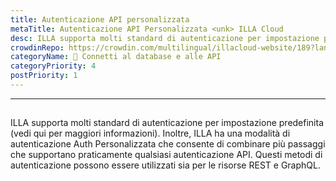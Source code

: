 ```yaml
---
title: Autenticazione API personalizzata
metaTitle: Autenticazione API Personalizzata <unk> ILLA Cloud
desc: ILLA supporta molti standard di autenticazione per impostazione predefinita
crowdinRepo: https://crowdin.com/multilingual/illacloud-website/189?languages=it&filter=basic&value=0
categoryName: 📲 Connetti al database e alle API
categoryPriority: 4
postPriority: 1
---
```


* * *

## <h2 hidden>Autenticazione API personalizzata</h2>

ILLA supporta molti standard di autenticazione per impostazione predefinita (vedi qui per maggiori informazioni). 
Inoltre, ILLA ha una modalità di autenticazione Auth Personalizzata che consente di combinare più passaggi che supportano praticamente qualsiasi autenticazione API. 
Questi metodi di autenticazione possono essere utilizzati sia per le risorse REST e GraphQL.
